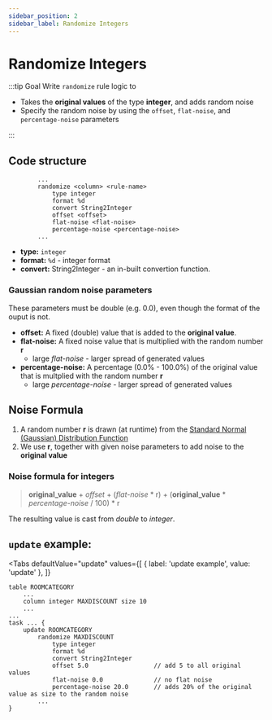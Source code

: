 ```yaml
---
sidebar_position: 2
sidebar_label: Randomize Integers
---
```



# Randomize Integers

:::tip Goal
Write `randomize` rule logic to

- Takes the **original values** of the type **integer**, and adds random noise
- Specify the random noise by using the `offset`, `flat-noise`, and `percentage-noise` parameters

:::

## Code structure

```ano
        ...
        randomize <column> <rule-name>
            type integer
            format %d
            convert String2Integer
            offset <offset>
            flat-noise <flat-noise>
            percentage-noise <percentage-noise>
        ...
```

- **type:** `integer`
- **format:** `%d` - integer format
- **convert:** String2Integer - an in-built convertion function.

### Gaussian random noise parameters

These parameters must be double (e.g. 0.0), even though the format of the ouput is not.

- **offset:** A fixed (double) value that is added to the **original value**.
- **flat-noise:** A fixed noise value that is multiplied with the random number **r**
  - large _flat-noise_ - larger spread of generated values
- **percentage-noise:** A percentage (0.0% - 100.0%) of the original value that is multplied with the random number **r**
  - large _percentage-noise_ - larger spread of generated values

## Noise Formula

1. A random number **r** is drawn (at runtime) from the [Standard Normal (Gaussian) Distribution Function](https://en.wikipedia.org/wiki/Normal_distribution)
2. We use **r**, together with given noise parameters to add noise to the **original value**

### Noise formula for integers

> **original_value** + _offset_ + (_flat-noise_ \* r) + (**original_value** \* _percentage-noise_ / 100) \* r

The resulting value is cast from _double_ to _integer_.

## `update` example:

<Tabs
  defaultValue="update"
  values={[
    { label: 'update example', value: 'update' },
  ]}
>

<TabItem value="update">

```ano
table ROOMCATEGORY
    ...
    column integer MAXDISCOUNT size 10
    ...
...
task ... {
    update ROOMCATEGORY
        randomize MAXDISCOUNT
            type integer
            format %d
            convert String2Integer
            offset 5.0                  // add 5 to all original values
            flat-noise 0.0              // no flat noise
            percentage-noise 20.0       // adds 20% of the original value as size to the random noise
        ...
}
```

</TabItem>

</Tabs>
